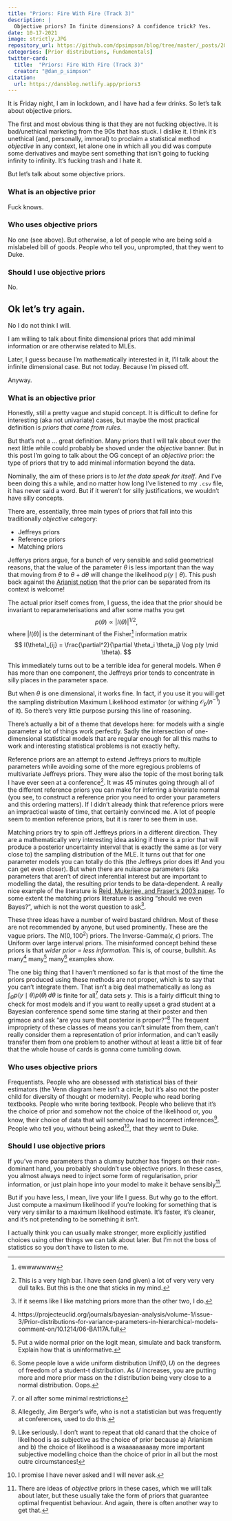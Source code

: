 ```yaml
---
title: "Priors: Fire With Fire (Track 3)"
description: |
  Objective priors? In finite dimensions? A confidence trick? Yes.
date: 10-17-2021
image: strictly.JPG
repository_url: https://github.com/dpsimpson/blog/tree/master/_posts/2021-10-15-priors3
categories: [Prior distributions, Fundamentals]
twitter-card:
  title:  "Priors: Fire With Fire (Track 3)"
  creator: "@dan_p_simpson"
citation: 
  url: https://dansblog.netlify.app/priors3
---
```


It is Friday night, I am in lockdown, and I have had a few drinks. So let's talk about objective priors.

The first and most obvious thing is that they are not fucking objective. It is bad/unethical marketing from the 90s that has stuck. I dislike it. I think it's unethical (and, personally, immoral) to proclaim a statistical method _objective_ in any context, let alone one in which all you did was compute some derivatives and maybe sent something that isn't going to fucking infinity to infinity. It's fucking trash and I hate it.

But let's talk about some objective priors.


### What is an objective prior

Fuck knows.

### Who uses objective priors
No one (see above). But otherwise, a lot of people who are being sold a mislabeled bill of goods. People who tell you, unprompted, that they went to Duke.

### Should I use objective priors

No.

## Ok let's try again.

No I do not think I will.

I am willing to talk about finite dimensional priors that add minimal information or are otherwise related to MLEs.

Later, I guess because I'm mathematically interested in it, I'll talk about the infinite dimensional case. But not today. Because I'm pissed off.

Anyway.

### What is an objective prior

Honestly, still a pretty vague and stupid concept. It is difficult to define for interesting (aka not univariate) cases, but maybe the most practical definition is _priors that come from rules_.

But that's not a ... great definition. Many priors that I will talk about over the next little while could probably be shoved under the _objective_ banner. But in this post I'm going to talk about the OG concept of an _objective_ prior: the type of priors that try to add minimal information beyond the data.

Nominally, the aim of these priors is to _let the data speak for itself_. 
And I've been doing this a while, and no matter how long I've listened to my 
`.csv` file, it has never said a word. But if it weren't for silly justifications, we wouldn't have silly concepts.

There are, essentially, three main types of priors that fall into this traditionally _objective_ category:

- Jeffreys priors
- Reference priors
- Matching priors

Jefferys priors argue, for a bunch of very sensible and solid geometrical reasons, that the value of the parameter $\theta$ is less important than the way that moving from $\theta$ to $\theta + d\theta$ will change the likelihood $p(y \mid \theta)$. This push back against the [Arianist notion](https://statmodeling.stat.columbia.edu/2018/08/21/against-arianism/) that the prior can be separated from its context is welcome!

The actual prior itself comes from, I guess, the idea that the prior should be invariant to reparameterisations and after some maths you get $$
p(\theta ) \propto |I(\theta)|^{1/2},
$$ where $|I(\theta)|$ is the determinant of the Fisher^[ewwwwwww] information matrix $$
I(\theta)_{ij} = \frac{\partial^2}{\partial \theta_i \theta_j} \log p(y \mid \theta).
$$

This immediately turns out to be a terrible idea for general models. When $\theta$ has more than one component, the Jeffreys prior tends to concentrate in silly places in the parameter space. 

But when $\theta$ is one dimensional, it works fine. In fact, if you use it you will get the sampling distribution Maximum Likelihood estimator (or withing $\mathcal{O}_p(n^{-1})$ of it). So there's very little purpose pursing this line of reasoning.  

There's actually a bit of a theme that develops here: for models with a single parameter a lot of things work perfectly. Sadly the intersection of one-dimensional statistical models that are regular enough for all this maths to work and interesting statistical problems is not exactly hefty. 

Reference priors are an attempt to extend Jeffreys priors to multiple parameters while avoiding some of the more egregious problems of multivariate Jeffreys priors. They were also the topic of the most boring talk I have ever seen at a conference^[This is a very high bar. I have seen (and given) a lot of very very very dull talks. But this is the one that sticks in my mind.]. It was 45 minutes going through all of the different reference priors you can make for inferring a bivariate normal (you see, to construct a reference prior you need to order your parameters and this ordering matters). If I didn't already think that reference priors were an impractical waste of time, that certainly convinced me. A lot of people seem to mention reference priors, but it is rarer to see them in use.

Matching priors try to spin off Jeffreys priors in a different direction. They are a mathematically very interesting idea asking if there is a prior that will produce a posterior uncertainty interval that is exactly the same as (or very close to) the sampling distribution of the MLE.  It turns out that for one parameter models you can totally do this (the Jeffreys prior does it! And you can get even closer). But when there are nuisance parameters (aka parameters that aren't of direct inferential interest but are important to modelling the data), the resulting prior tends to be data-dependent. A really nice example of the literature is [Reid, Mukerjee, and Fraser's 2003 paper](https://www.jstor.org/stable/4356229).  To some extent the matching priors literature is asking "should we even Bayes?", which is not the worst question to ask^[If it seems like I like matching priors more than the other two, I do.].

These three ideas have a number of weird bastard children. Most of these are not recommended by anyone, but used prominently. These are the vague priors. The $N(0,100^2)$ priors. The $\text{Inverse-Gamma}(\epsilon, \epsilon)$ priors. The Uniform over large interval priors. The misinformed concept behind these priors is that _wider prior = less information_. This is, of course, bullshit. As many^[https://projecteuclid.org/journals/bayesian-analysis/volume-1/issue-3/Prior-distributions-for-variance-parameters-in-hierarchical-models-comment-on/10.1214/06-BA117A.full] many^[Put a wide normal prior on the logit mean, simulate and back transform. Explain how that is uninformative.] many^[Some people love a wide uniform distribution $\text{Unif}(0,U)$ on the degrees of freedom of a student-t distribution. As $U$ increases, you are putting more and more prior mass on the $t$ distribution being very close to a normal distribution. Oops.] examples show.

The one big thing that I haven't mentioned so far is that most of the time the priors produced using these methods are not proper, which is to say that you can't integrate them. That isn't a big deal mathematically as long as $\int_\Theta p(y \mid \theta)p(\theta)\,d\theta$ is finite for all^[or all after some minimal restrictions] data sets $y$. This is a fairly difficult thing to check for most models and if you want to really upset a grad student at a Bayesian conference spend some time staring at their poster and then grimace and ask "are you sure that posterior is proper?"^[Allegedly, Jim Berger's wife, who is not a statistician but was frequently at conferences, used to do this.] The frequent impropriety of these classes of means you can't simulate from them, can't really consider them a representation of prior information, and can't easily transfer them from one problem to another without at least a little bit of fear that the whole house of cards is gonna come tumbling down.

### Who uses objective priors

Frequentists. People who are obsessed with statistical bias of their estimators (the Venn diagram here isn't a circle, but it's also not the poster child for diversity of thought or modernity). People who read boring textbooks. People who write boring textbook. People who believe that it's the choice of prior and somehow not the choice of the likelihood or, you know, their choice of data that will somehow lead to incorrect inferences^[Like seriously. I don't want to repeat that old canard that the choice of likelihood is as subjective as the choice of prior because a) Arianism and b) the choice of likelihood is a waaaaaaaaaay more important subjective modelling choice than the choice of prior in all but the most outre circumstances!]. People who tell you, without being asked^[I promise I have never asked and I will never ask.], that they went to Duke.

### Should I use objective priors

If you've more parameters than a clumsy butcher has fingers on their non-dominant hand, you probably shouldn't use objective priors. In these cases, you almost always need to inject some form of regularisation, prior information, or just plain hope into your model to make it behave sensibly^[There are ideas of _objective_ priors in these cases, which we will talk about later, but these usually take the form of priors that guarantee optimal frequentist behaviour. And again, there is often another way to get that.].

But if you have less, I mean, live your life I guess. But why go to the effort. Just compute a maximum likelihood if you're looking for something that is very very similar to a maximum likelihood estimate. It's faster, it's cleaner, and it's not pretending to be something it isn't.

I actually think you can usually make stronger, more explicitly justified choices using other things we can talk about later. But I'm not the boss of statistics so you don't have to listen to me.